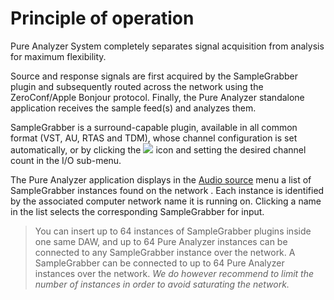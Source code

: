 # Principle of operation {#sec-intial-setup-samplegrabber}

Pure Analyzer System completely separates signal acquisition from analysis for maximum flexibility.

Source and response signals are first acquired by the SampleGrabber plugin and subsequently routed across the network using the ZeroConf/Apple Bonjour protocol. Finally, the Pure Analyzer standalone application receives the sample feed(s) and analyzes them.

SampleGrabber is a surround-capable plugin, available in all common format (VST, AU, RTAS and TDM), whose channel configuration is set automatically, or by clicking the ![](https://media.githubusercontent.com/media/FLUX-SE/doc_images/main/Analyzer/Generic/Gear.png) icon and setting the desired channel count in the I/O sub-menu.

The Pure Analyzer application displays in the [Audio source](02_User_Interface_02_Audio_source.md) menu a list of SampleGrabber instances found on the network . Each instance is identified by the associated computer network name it is running on. Clicking a name in the list selects the corresponding SampleGrabber for input.

>You can insert up to 64 instances of SampleGrabber plugins inside one same DAW,
and up to 64 Pure Analyzer instances can be connected to any SampleGrabber instance over the
network. A SampleGrabber can be connected to up to 64 Pure Analyzer instances over the network. *We do however recommend to limit the number of instances in order to avoid saturating the network.*